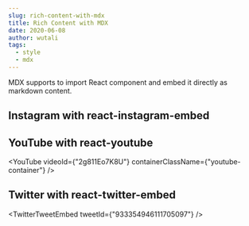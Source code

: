 ```yaml
---
slug: rich-content-with-mdx
title: Rich Content with MDX
date: 2020-06-08
author: wutali
tags:
  - style
  - mdx
---
```


MDX supports to import React component and embed it directly as markdown content.

## Instagram with react-instagram-embed


<InstagramEmbed
  url="https://instagr.am/p/Zw9o4/"
  maxWidth={320}
  hideCaption={true}
/>

## YouTube with react-youtube


<YouTube videoId={"2g811Eo7K8U"} containerClassName={"youtube-container"} />

## Twitter with react-twitter-embed


<TwitterTweetEmbed tweetId={"933354946111705097"} />
